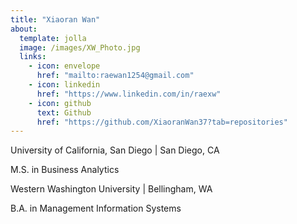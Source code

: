 ```yaml
---
title: "Xiaoran Wan"
about:
  template: jolla
  image: /images/XW_Photo.jpg
  links:
    - icon: envelope
      href: "mailto:raewan1254@gmail.com"
    - icon: linkedin
      href: "https://www.linkedin.com/in/raexw"
    - icon: github
      text: Github
      href: "https://github.com/XiaoranWan37?tab=repositories"
---
```


University of California, San Diego | San Diego, CA

M.S. in Business Analytics

Western Washington University | Bellingham, WA

B.A. in Management Information Systems
